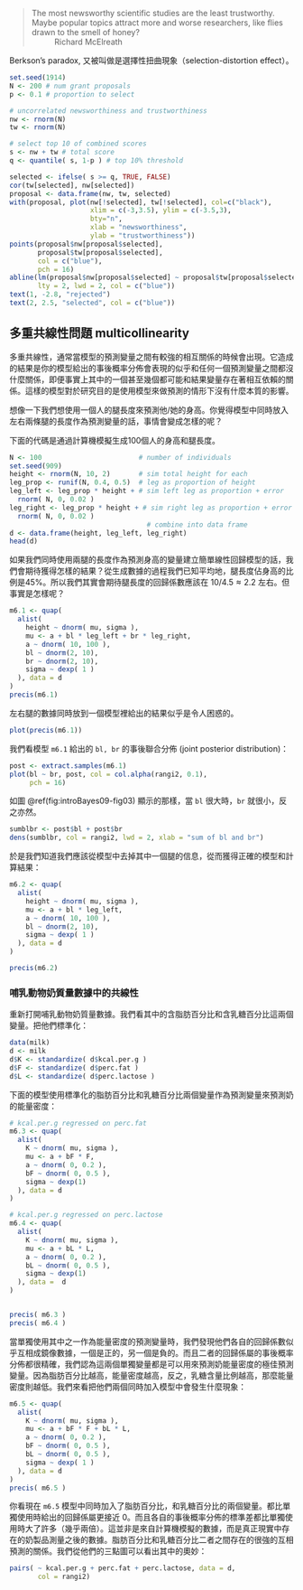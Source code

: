 > The most newsworthy scientific studies are the least trustworthy. Maybe popular topics attract more and worse researchers, like flies drawn to the smell of honey?
> ~ Richard McElreath


Berkson's paradox, 又被叫做是選擇性扭曲現象（selection-distortion effect）。

```r
set.seed(1914)
N <- 200 # num grant proposals
p <- 0.1 # proportion to select

# uncorrelated newsworthiness and trustworthiness
nw <- rnorm(N)
tw <- rnorm(N)

# select top 10 of combined scores
s <- nw + tw # total score
q <- quantile( s, 1-p ) # top 10% threshold

selected <- ifelse( s >= q, TRUE, FALSE) 
cor(tw[selected], nw[selected])
proposal <- data.frame(nw, tw, selected)
with(proposal, plot(nw[!selected], tw[!selected], col=c("black"),
                    xlim = c(-3,3.5), ylim = c(-3.5,3), 
                    bty="n", 
                    xlab = "newsworthiness", 
                    ylab = "trustworthiness"))
points(proposal$nw[proposal$selected], 
       proposal$tw[proposal$selected], 
       col = c("blue"), 
       pch = 16)
abline(lm(proposal$nw[proposal$selected] ~ proposal$tw[proposal$selected]), 
       lty = 2, lwd = 2, col = c("blue"))
text(1, -2.8, "rejected")
text(2, 2.5, "selected", col = c("blue"))
```

## 多重共線性問題 multicollinearity

多重共線性，通常當模型的預測變量之間有較強的相互關係的時候會出現。它造成的結果是你的模型給出的事後概率分佈會表現的似乎和任何一個預測變量之間都沒什麼關係，即便事實上其中的一個甚至幾個都可能和結果變量存在著相互依賴的關係。這樣的模型對於研究目的是使用模型來做預測的情形下沒有什麼本質的影響。

想像一下我們想使用一個人的腿長度來預測他/她的身高。你覺得模型中同時放入左右兩條腿的長度作為預測變量的話，事情會變成怎樣的呢？

下面的代碼是通過計算機模擬生成100個人的身高和腿長度。


```r
N <- 100                        # number of individuals 
set.seed(909)
height <- rnorm(N, 10, 2)       # sim total height for each
leg_prop <- runif(N, 0.4, 0.5)  # leg as proportion of height 
leg_left <- leg_prop * height + # sim left leg as proportion + error
  rnorm( N, 0, 0.02 ) 
leg_right <- leg_prop * height + # sim right leg as proportion + error
  rnorm( N, 0, 0.02 )
                                  # combine into data frame
d <- data.frame(height, leg_left, leg_right)
head(d)
```

如果我們同時使用兩腿的長度作為預測身高的變量建立簡單線性回歸模型的話，我們會期待獲得怎樣的結果？從生成數據的過程我們已知平均地，腿長度佔身高的比例是45%。所以我們其實會期待腿長度的回歸係數應該在 $10/4.5 \approx 2.2$ 左右。但事實是怎樣呢？


```r
m6.1 <- quap(
  alist(
    height ~ dnorm( mu, sigma ), 
    mu <- a + bl * leg_left + br * leg_right, 
    a ~ dnorm( 10, 100 ),
    bl ~ dnorm(2, 10), 
    br ~ dnorm(2, 10), 
    sigma ~ dexp( 1 )
  ), data = d
)
precis(m6.1)
```

左右腿的數據同時放到一個模型裡給出的結果似乎是令人困惑的。


```r
plot(precis(m6.1))
```

我們看模型 `m6.1` 給出的 `bl, br` 的事後聯合分佈 (joint posterior distribution)：

```r
post <- extract.samples(m6.1)
plot(bl ~ br, post, col = col.alpha(rangi2, 0.1),
     pch = 16)
```

如圖 \@ref(fig:introBayes09-fig03) 顯示的那樣，當 `bl` 很大時，`br` 就很小，反之亦然。


```r
sumblbr <- post$bl + post$br
dens(sumblbr, col = rangi2, lwd = 2, xlab = "sum of bl and br")
```


於是我們知道我們應該從模型中去掉其中一個腿的信息，從而獲得正確的模型和計算結果：


```r
m6.2 <- quap(
  alist(
    height ~ dnorm( mu, sigma ), 
    mu <- a + bl * leg_left, 
    a ~ dnorm( 10, 100 ), 
    bl ~ dnorm(2, 10), 
    sigma ~ dexp( 1 )
  ), data = d
)

precis(m6.2)
```


### 哺乳動物奶質量數據中的共線性

重新打開哺乳動物奶質量數據。我們看其中的含脂肪百分比和含乳糖百分比這兩個變量。把他們標準化：

```r
data(milk)
d <- milk
d$K <- standardize( d$kcal.per.g )
d$F <- standardize( d$perc.fat )
d$L <- standardize( d$perc.lactose )
```

下面的模型使用標準化的脂肪百分比和乳糖百分比兩個變量作為預測變量來預測奶的能量密度：


```r
# kcal.per.g regressed on perc.fat
m6.3 <- quap(
  alist(
    K ~ dnorm( mu, sigma ),
    mu <- a + bF * F, 
    a ~ dnorm( 0, 0.2 ), 
    bF ~ dnorm( 0, 0.5 ), 
    sigma ~ dexp(1)
  ), data = d
)

# kcal.per.g regressed on perc.lactose
m6.4 <- quap(
  alist(
    K ~ dnorm( mu, sigma ), 
    mu <- a + bL * L, 
    a ~ dnorm( 0, 0.2 ), 
    bL ~ dnorm( 0, 0.5 ), 
    sigma ~ dexp(1)
  ), data =  d
)


precis( m6.3 )
precis( m6.4 )
```

當單獨使用其中之一作為能量密度的預測變量時，我們發現他們各自的回歸係數似乎互相成鏡像數據，一個是正的，另一個是負的。而且二者的回歸係屬的事後概率分佈都很精確，我們認為這兩個單獨變量都是可以用來預測奶能量密度的極佳預測變量。因為脂肪百分比越高，能量密度越高，反之，乳糖含量比例越高，那麼能量密度則越低。我們來看把他們兩個同時加入模型中會發生什麼現象：

```r
m6.5 <- quap(
  alist(
    K ~ dnorm( mu, sigma ), 
    mu <- a + bF * F + bL * L, 
    a ~ dnorm( 0, 0.2 ), 
    bF ~ dnorm( 0, 0.5 ), 
    bL ~ dnorm( 0, 0.5 ), 
    sigma ~ dexp( 1 )
  ), data = d
)
precis( m6.5 )
```

你看現在 `m6.5` 模型中同時加入了脂肪百分比，和乳糖百分比的兩個變量。都比單獨使用時給出的回歸係屬更接近 0。而且各自的事後概率分佈的標準差都比單獨使用時大了許多（幾乎兩倍）。這並非是來自計算機模擬的數據，而是真正現實中存在的奶製品測量之後的數據。脂肪百分比和乳糖百分比二者之間存在的很強的互相預測的關係。我們從他們的三點圖可以看出其中的奧妙：


```r
pairs( ~ kcal.per.g + perc.fat + perc.lactose, data = d, 
       col = rangi2)
```



